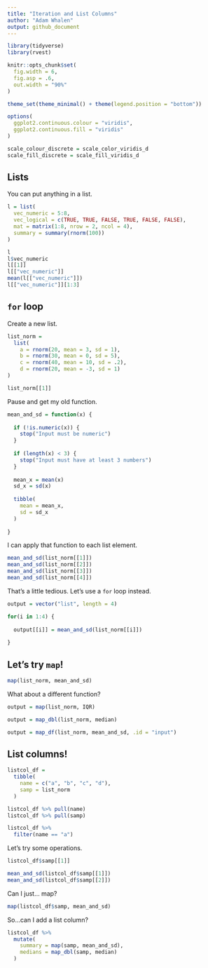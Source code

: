 ```yaml
---
title: "Iteration and List Columns"
author: "Adam Whalen"
output: github_document
---
```


```r
library(tidyverse)
library(rvest)

knitr::opts_chunk$set(
  fig.width = 6,
  fig.asp = .6,
  out.width = "90%"
)

theme_set(theme_minimal() + theme(legend.position = "bottom"))

options(
  ggplot2.continuous.colour = "viridis",
  ggplot2.continuous.fill = "viridis"
)

scale_colour_discrete = scale_color_viridis_d
scale_fill_discrete = scale_fill_viridis_d
```

## Lists

You can put anything in a list.

```r
l = list(
  vec_numeric = 5:8,
  vec_logical = c(TRUE, TRUE, FALSE, TRUE, FALSE, FALSE),
  mat = matrix(1:8, nrow = 2, ncol = 4),
  summary = summary(rnorm(100))
)
```

```r
l
l$vec_numeric
l[[1]]
l[["vec_numeric"]]
mean(l[["vec_numeric"]])
l[["vec_numeric"]][1:3]
```

## `for` loop

Create a new list.

```r
list_norm = 
  list(
    a = rnorm(20, mean = 3, sd = 1),
    b = rnorm(30, mean = 0, sd = 5),
    c = rnorm(40, mean = 10, sd = .2),
    d = rnorm(20, mean = -3, sd = 1)
)
```

```r
list_norm[[1]]
```

Pause and get my old function.

```r
mean_and_sd = function(x) {
  
  if (!is.numeric(x)) {
    stop("Input must be numeric")
  }
  
  if (length(x) < 3) {
    stop("Input must have at least 3 numbers")
  }
  
  mean_x = mean(x)
  sd_x = sd(x)
  
  tibble(
    mean = mean_x,
    sd = sd_x
  )
  
}
```

I can apply that function to each list element.

```r
mean_and_sd(list_norm[[1]])
mean_and_sd(list_norm[[2]])
mean_and_sd(list_norm[[3]])
mean_and_sd(list_norm[[4]])
```

That's a little tedious. Let's use a `for` loop instead.

```r
output = vector("list", length = 4)

for(i in 1:4) {
  
  output[[i]] = mean_and_sd(list_norm[[i]])
  
}
```


## Let's try `map`!

```r
map(list_norm, mean_and_sd)
```

What about a different function?

```r
output = map(list_norm, IQR)
```

```r
output = map_dbl(list_norm, median)
```

```r
output = map_df(list_norm, mean_and_sd, .id = "input")
```

## List columns!

```r
listcol_df = 
  tibble(
    name = c("a", "b", "c", "d"),
    samp = list_norm
  )
```

```r
listcol_df %>% pull(name)
listcol_df %>% pull(samp)

listcol_df %>% 
  filter(name == "a")
```

Let's try some operations.

```r
listcol_df$samp[[1]]

mean_and_sd(listcol_df$samp[[1]])
mean_and_sd(listcol_df$samp[[2]])
```

Can I just... map?

```r
map(listcol_df$samp, mean_and_sd)
```

So...can I add a list column?

```r
listcol_df %>% 
  mutate(
    summary = map(samp, mean_and_sd),
    medians = map_dbl(samp, median)
  )
```







